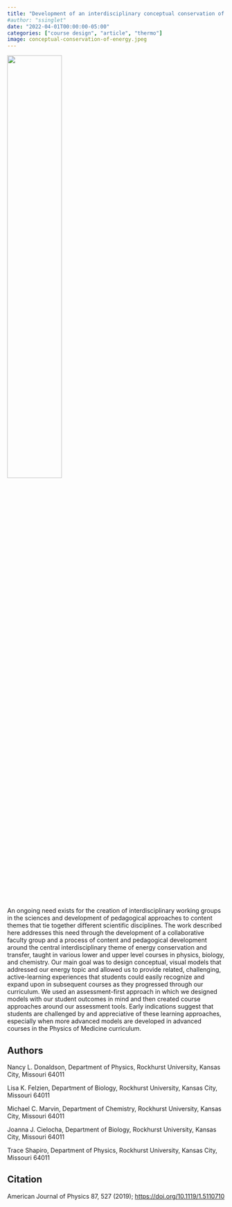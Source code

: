 ```yaml
---
title: "Development of an interdisciplinary conceptual conservation of energy theme for use in undergraduate physics, chemistry, and biology courses"
#author: "ssinglet"
date: "2022-04-01T00:00:00-05:00"
categories: ["course design", "article", "thermo"]
image: conceptual-conservation-of-energy.jpeg
---
```


![](conceptual-conservation-of-energy.jpeg){width="50%"}

An ongoing need exists for the creation of interdisciplinary working groups in the sciences and development of pedagogical approaches to content themes that tie together different scientific disciplines. The work described here addresses this need through the development of a collaborative faculty group and a process of content and pedagogical development around the central interdisciplinary theme of energy conservation and transfer, taught in various lower and upper level courses in physics, biology, and chemistry. Our main goal was to design conceptual, visual models that addressed our energy topic and allowed us to provide related, challenging, active-learning experiences that students could easily recognize and expand upon in subsequent courses as they progressed through our curriculum. We used an assessment-first approach in which we designed models with our student outcomes in mind and then created course approaches around our assessment tools. Early indications suggest that students are challenged by and appreciative of these learning approaches, especially when more advanced models are developed in advanced courses in the Physics of Medicine curriculum.


## Authors {#authors}

Nancy L. Donaldson, Department of Physics, Rockhurst University, Kansas City, Missouri 64011

Lisa K. Felzien, Department of Biology, Rockhurst University, Kansas City, Missouri 64011

Michael C. Marvin, Department of Chemistry, Rockhurst University, Kansas City, Missouri 64011

Joanna J. Cielocha, Department of Biology, Rockhurst University, Kansas City, Missouri 64011

Trace Shapiro, Department of Physics, Rockhurst University, Kansas City, Missouri 64011


## Citation {#citation}

American Journal of Physics 87, 527 (2019); <https://doi.org/10.1119/1.5110710>
